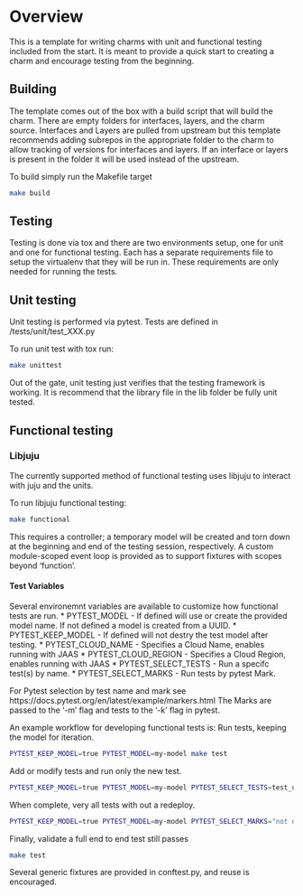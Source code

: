# Overview
This is a template for writing charms with unit and functional testing included
from the start. It is meant to provide a quick start to creating a charm and
encourage testing from the beginning.

## Building
The template comes out of the box with a build script that will build the charm.
There are empty folders for interfaces, layers, and the charm source. Interfaces
and Layers are pulled from upstream but this template recommends adding subrepos
in the appropriate folder to the charm to allow tracking of versions for
interfaces and layers. If an interface or layers is present in the folder it
will be used instead of the upstream.

To build simply run the Makefile target
```bash
make build
```

## Testing
Testing is done via tox and there are two environments setup, one for unit and
one for functional testing. Each has a separate requirements file to setup the
virtualenv that they will be run in. These requirements are only needed for
running the tests.

## Unit testing
Unit testing is performed via pytest. Tests are defined in
/tests/unit/test_XXX.py

To run unit test with tox run:
```bash
make unittest
```

Out of the gate, unit testing just verifies that the testing framework is
working. It is recommend that the library file in the lib folder be fully unit
tested.

## Functional testing

### Libjuju
The currently supported method of functional testing uses libjuju to interact
with juju and the units.

To run libjuju functional testing:
```bash
make functional
```
This requires a controller; a temporary model will be created and torn down at
the beginning and end of the testing session, respectively. A custom
module-scoped event loop is provided as to support fixtures with scopes beyond
'function'.

#### Test Variables
Several environemnt variables are available to customize how functional tests
are run.
 * PYTEST_MODEL - If defined will use or create the provided model name. If not
defined a model is created from a UUID.
 * PYTEST_KEEP_MODEL - If defined will not destry the test model after testing.
 * PYTEST_CLOUD_NAME - Specifies a Cloud Name, enables running with JAAS
 * PYTEST_CLOUD_REGION - Specifies a Cloud Region, enables running with JAAS
 * PYTEST_SELECT_TESTS - Run a specifc test(s) by name.
 * PYTEST_SELECT_MARKS - Run tests by pytest Mark.

For Pytest selection by test name and mark see https://docs.pytest.org/en/latest/example/markers.html
The Marks are passed to the '-m' flag and tests to the '-k' flag in pytest.

An example workflow for developing functional tests is:
Run tests, keeping the model for iteration.
```bash
PYTEST_KEEP_MODEL=true PYTEST_MODEL=my-model make test
```
Add or modify tests and run only the new test.
```bash
PYTEST_KEEP_MODEL=true PYTEST_MODEL=my-model PYTEST_SELECT_TESTS=test_under_development  make test
```
When complete, very all tests with out a redeploy.
```bash
PYTEST_KEEP_MODEL=true PYTEST_MODEL=my-model PYTEST_SELECT_MARKS="not deploy"  make test
```
Finally, validate a full end to end test still passes
```bash
make test
```

Several generic fixtures are provided in conftest.py, and reuse is encouraged.
